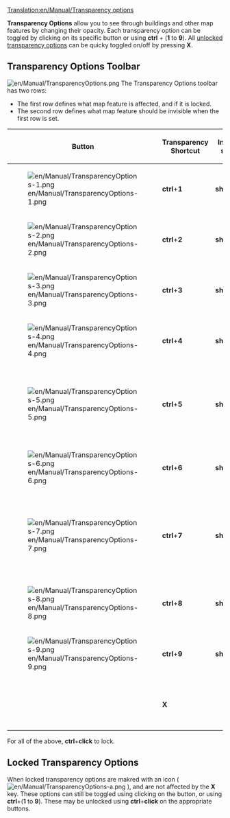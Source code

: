 [[Translation:en/Manual/Transparency options]]
{{en/Manual/Navigation}}

'''Transparency Options''' allow you to see through buildings and other map features by changing their opacity. Each transparency option can be toggled by clicking on its specific button or using '''ctrl''' + ('''1''' to '''9'''). All [[en/Manual/Transparency options#locked-transparency-options|unlocked transparency options]] can be quicky toggled on/off by pressing '''X'''.

==Transparency Options Toolbar==
[[File:en/Manual/TransparencyOptions.png]]
The Transparency Options toolbar has two rows:
*The first row defines what map feature is affected, and if it is locked.
*The second row defines what map feature should be invisible when the first row is set.

{| {{en/Wikitable}}
|- style="background:#efefef"
!width='''46'''|Button
!Transparency Shortcut
!Invisibility shortcut
!Affects
|-
|[[File:en/Manual/TransparencyOptions-1.png]]
|'''ctrl'''+'''1'''
|'''shift'''+'''ctrl'''+'''1'''
|Toggle transparency for station signs.
|-
|[[File:en/Manual/TransparencyOptions-2.png]]
|'''ctrl'''+'''2'''
|'''shift'''+'''ctrl'''+'''2'''
|Toggle transparency for trees.
|-
|[[File:en/Manual/TransparencyOptions-3.png]]
|'''ctrl'''+'''3'''
|'''shift'''+'''ctrl'''+'''3'''
|Toggle transparency for houses.
|-
|[[File:en/Manual/TransparencyOptions-4.png]]
|'''ctrl'''+'''4'''
|'''shift'''+'''ctrl'''+'''4'''
|Toggle transparency for industries.
|-
|[[File:en/Manual/TransparencyOptions-5.png]]
|'''ctrl'''+'''5'''
|'''shift'''+'''ctrl'''+'''5'''
|Toggle transparency for buildables like stations, depots and waypoints.
|-
|[[File:en/Manual/TransparencyOptions-6.png]]
|'''ctrl'''+'''6'''
|'''shift'''+'''ctrl'''+'''6'''
|Toggle transparency for bridges.
|-
|[[File:en/Manual/TransparencyOptions-7.png]]
|'''ctrl'''+'''7'''
|'''shift'''+'''ctrl'''+'''7'''
|Toggle transparency for structures like lighthouses and antennas.
|-
|[[File:en/Manual/TransparencyOptions-8.png]]
|'''ctrl'''+'''8'''
|'''shift'''+'''ctrl'''+'''8'''
|Toggle transparency for catenary.
|-
|[[File:en/Manual/TransparencyOptions-9.png]]
|'''ctrl'''+'''9'''
|'''shift'''+'''ctrl'''+'''9'''
|Toggle transparency for loading indicators.
|-
|
|'''X'''
|
|Toggle transparency for all of the above.
|}
For all of the above, '''ctrl'''+'''click''' to lock.

==Locked Transparency Options==
When locked transparency options are makred with an icon ( [[File:en/Manual/TransparencyOptions-a.png]] ), and are not affected by the '''X''' key. These options can still be toggled using clicking on the button, or using '''ctrl'''+('''1''' to '''9'''). These may be unlocked using '''ctrl'''+'''click''' on the appropriate buttons.